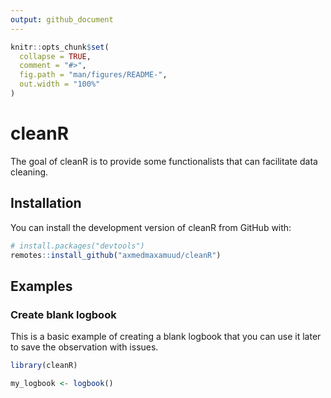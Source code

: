 ```yaml
---
output: github_document
---
```


<!-- README.md is generated from README.Rmd. Please edit that file -->

```r
knitr::opts_chunk$set(
  collapse = TRUE,
  comment = "#>",
  fig.path = "man/figures/README-",
  out.width = "100%"
)
```

# cleanR

<!-- badges: start -->
<!-- badges: end -->

The goal of cleanR is to provide some functionalists that can facilitate data cleaning.

## Installation

You can install the development version of cleanR from GitHub with:

``` r
# install.packages("devtools")
remotes::install_github("axmedmaxamuud/cleanR")
```

## Examples

### Create blank logbook

This is a basic example of creating a blank logbook that you can use it later to save the observation with issues. 

```r
library(cleanR)

my_logbook <- logbook()

```


